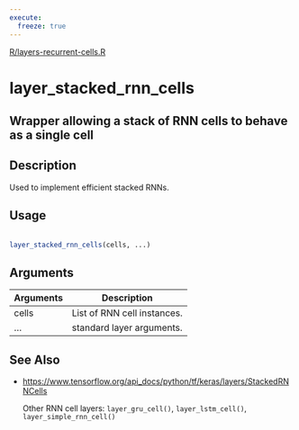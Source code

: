 ```yaml
---
execute:
  freeze: true
---
```


[R/layers-recurrent-cells.R](https://github.com/rstudio/keras//blob/main/R/layers-recurrent-cells.R#L323) 

# layer_stacked_rnn_cells

## Wrapper allowing a stack of RNN cells to behave as a single cell

## Description
 Used to implement efficient stacked RNNs. 


## Usage
```r
 
layer_stacked_rnn_cells(cells, ...) 
```

## Arguments
|Arguments|Description|
|---|---|
| cells | List of RNN cell instances. |
| ... | standard layer arguments. |






## See Also

  

- [https://www.tensorflow.org/api_docs/python/tf/keras/layers/StackedRNNCells](https://www.tensorflow.org/api_docs/python/tf/keras/layers/StackedRNNCells) 

  Other RNN cell layers:  `layer_gru_cell()`, `layer_lstm_cell()`, `layer_simple_rnn_cell()` 

